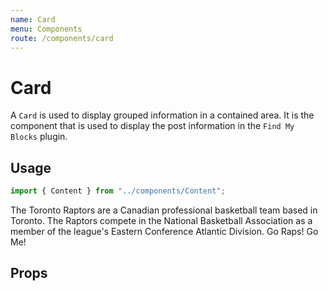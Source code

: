 ```yaml
---
name: Card
menu: Components
route: /components/card
---
```



# Card

A `Card` is used to display grouped information in a contained area. It is the
component that is used to display the post information in the `Find My Blocks`
plugin.

## Usage

```ts
import { Content } from "../components/Content";
```

<Playground>
  <Card title="Toronto Raptors" toggle>
    <Content>
      The Toronto Raptors are a Canadian professional basketball team based in
      Toronto. The Raptors compete in the National Basketball Association as a
      member of the league's Eastern Conference Atlantic Division.
    </Content>
    <Content>
      <Link url="https://www.nba.com/raptors/" icon="globe" openInNewTab>
        Go Raps!
      </Link>
      <Link url="https://eddysims.com" icon="eye" openInNewTab>
        Go Me!
      </Link>
    </Content>
  </Card>
</Playground>

## Props

<Props of={Card} />
